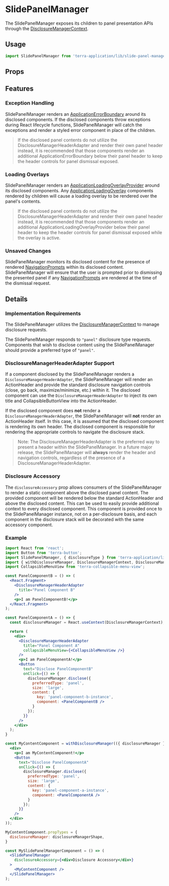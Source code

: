 
<Badge />

# SlidePanelManager

The SlidePanelManager exposes its children to panel presentation APIs through the
[DisclosureManagerContext](/application/terra-application/application/contexts/disclosure-manager-context).

## Usage

```jsx
import SlidePanelManager from 'terra-application/lib/slide-panel-manager';
```

## Props

<PropsTable />

## Features

### Exception Handling

SlidePanelManager renders an [ApplicationErrorBoundary](/application/terra-application/application/application/application-error-boundary)
around its disclosed components. If the disclosed components throw exceptions during React lifecycle functions, SlidePanelManager will
catch the exceptions and render a styled error component in place of the children.

> If the disclosed panel contents do not utilize the DisclosureManagerHeaderAdapter and render their own panel header instead,
> it is recommended that those components render an additional ApplicationErrorBoundary below their panel header to keep the
> header controls for panel dismissal exposed.

### Loading Overlays

SlidePanelManager renders an [ApplicationLoadingOverlayProvider](/application/terra-application/application/application/application-loading-overlay)
around its disclosed components. Any [ApplicationLoadingOverlay](/application/terra-application/application/application/application-loading-overlay)
components rendered by children will cause a loading overlay to be rendered over the panel's contents.

> If the disclosed panel contents do not utilize the DisclosureManagerHeaderAdapter and render their own panel header instead,
> it is recommended that those components render an additional ApplicationLoadingOverlayProvider below their panel header to keep
> the header controls for panel dismissal exposed while the overlay is active.

### Unsaved Changes

SlidePanelManager monitors its disclosed content for the presence of rendered [NavigationPrompts](/application/terra-application/application/application/navigation-prompt)
within its disclosed content. SlidePanelManager will ensure that the user is prompted prior to dismissing the presented panel if any
[NavigationPrompts](/application/terra-application/application/application/navigation-prompt) are rendered at the time of the dismissal request.

## Details

### Implementation Requirements

The SlidePanelManager utilizes the [DisclosureManagerContext](/application/terra-application/application/contexts/disclosure-manager-context) to manage disclosure requests.

The SlidePanelManager responds to `"panel"` disclosure type requests. Components that wish to disclose content using the SlidePanelManager
should provide a preferred type of `"panel"`.

### DisclosureManagerHeaderAdapter Support

If a component disclosed by the SlidePanelManager renders a `DisclosureManagerHeaderAdapter`, the SlidePanelManager will render an ActionHeader
and provide the standard disclosure navigation controls (close, go back, maximize/minimize, etc.) within it. The disclosed component
can use the `DisclosureManagerHeaderAdapter` to inject its own title and CollapsibleButtonView into the ActionHeader.

If the disclosed component does **not** render a `DisclosureManagerHeaderAdapter`, the SlidePanelManager will **not** render an ActionHeader itself.
In this case, it is assumed that the disclosed component is rendering its own header. The disclosed component is responsible for rendering
the appropriate controls to navigate the disclosure stack.

> Note: The DisclosureManagerHeaderAdapter is the preferred way to present a header within the SlidePanelManager.
> In a future major release, the SlidePanelManager will **always** render the header and navigation controls, regardless of the presence of a DisclosureManagerHeaderAdapter.

### Disclosure Accessory

The `disclosureAccessory` prop allows consumers of the SlidePanelManager to render a static component above the disclosed panel content.
The provided component will be rendered below the standard ActionHeader and above the disclosed content. This can be used to easily
provide additional context to every disclosed component. This component is provided once to the SlidePanelManager instance, not on a per-disclosure basis,
and each component in the disclosure stack will be decorated with the same accessory component.

### Example

```jsx
import React from 'react';
import Button from 'terra-button';
import SlidePanelManager, { disclosureType } from 'terra-application/lib/slide-panel-manager';
import { withDisclosureManager, DisclosureManagerContext, DisclosureManagerHeaderAdapter } from 'terra-application/lib/disclosure-manager';
import CollapsibleMenuView from 'terra-collapsible-menu-view';

const PanelComponentB = () => (
  <React.Fragment>
    <DisclosureManagerHeaderAdapter
      title="Panel Component B"
    />
    <p>I am PanelComponentB!</p>
  </React.Fragment>
);

const PanelComponentA = () => {
  const disclosureManager = React.useContext(DisclosureManagerContext);

  return (
    <div>
      <DisclosureManagerHeaderAdapter
        title="Panel Component A"
        collapsibleMenuView={<CollapsibleMenuView />}
      />
      <p>I am PanelComponentA!</p>
      <Button
        text="Disclose PanelComponentB"
        onClick={() => {
          disclosureManager.disclose({
            preferredType: 'panel',
            size: 'large',
            content: {
              key: 'panel-component-b-instance',
              component: <PanelComponentB />
            }
          });
        }}
      />
    </div>
  );
}

const MyContentComponent = withDisclosureManager(({ disclosureManager }) => (
  <div>
    <p>I am MyContentComponent!</p>
    <Button
      text="Disclose PanelComponentA"
      onClick={() => {
        disclosureManager.disclose({
          preferredType: 'panel',
          size: 'large',
          content: {
            key: 'panel-component-a-instance',
            component: <PanelComponentA />
          }
        });
      }}
    />
  </div>
));

MyContentComponent.propTypes = {
  disclosureManager: disclosureManagerShape,
}

const MySlidePanelManagerComponent = () => (
  <SlidePanelManager
    disclosureAccessory={<div>Disclosure Accessory</div>}
  >
    <MyContentComponent />
  </SlidePanelManager>
);
```